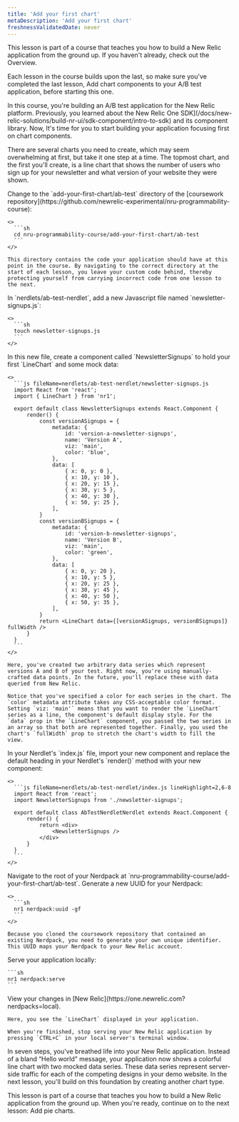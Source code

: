 ```yaml
---
title: 'Add your first chart'
metaDescription: 'Add your first chart'
freshnessValidatedDate: never
---
```


<Callout variant="tip">
  This lesson is part of a course that teaches you how to build a New Relic application from the ground up. If you haven't already, check out the Overview.

  Each lesson in the course builds upon the last, so make sure you've completed the last lesson, Add chart components to your A/B test application, before starting this one.
</Callout>

In this course, you're building an A/B test application for the New Relic platform. Previously, you learned about the New Relic One SDK](/docs/new-relic-solutions/build-nr-ui/sdk-component/intro-to-sdk) and its component library. Now, It's time for you to start building your application focusing first on chart components.

There are several charts you need to create, which may seem overwhelming at first, but take it one step at a time. The topmost chart, and the first you'll create, is a line chart that shows the number of users who sign up for your newsletter and what version of your website they were shown.

<Steps>
  <Step>
    Change to the `add-your-first-chart/ab-test` directory of the [coursework repository](https://github.com/newrelic-experimental/nru-programmability-course):

    <>
      ```sh
      cd nru-programmability-course/add-your-first-chart/ab-test
      ```
    </>

    This directory contains the code your application should have at this point in the course. By navigating to the correct directory at the start of each lesson, you leave your custom code behind, thereby protecting yourself from carrying incorrect code from one lesson to the next.
  </Step>

  <Step>
    In `nerdlets/ab-test-nerdlet`, add a new Javascript file named `newsletter-signups.js`:

    <>
      ```sh
      touch newsletter-signups.js
      ```
    </>
  </Step>

  <Step>
    In this new file, create a component called `NewsletterSignups` to hold your first `LineChart` and some mock data:

    <>
      ```js fileName=nerdlets/ab-test-nerdlet/newsletter-signups.js
      import React from 'react';
      import { LineChart } from 'nr1';

      export default class NewsletterSignups extends React.Component {
          render() {
              const versionASignups = {
                  metadata: {
                      id: 'version-a-newsletter-signups',
                      name: 'Version A',
                      viz: 'main',
                      color: 'blue',
                  },
                  data: [
                      { x: 0, y: 0 },
                      { x: 10, y: 10 },
                      { x: 20, y: 15 },
                      { x: 30, y: 5 },
                      { x: 40, y: 30 },
                      { x: 50, y: 25 },
                  ],
              }
              const versionBSignups = {
                  metadata: {
                      id: 'version-b-newsletter-signups',
                      name: 'Version B',
                      viz: 'main',
                      color: 'green',
                  },
                  data: [
                      { x: 0, y: 20 },
                      { x: 10, y: 5 },
                      { x: 20, y: 25 },
                      { x: 30, y: 45 },
                      { x: 40, y: 50 },
                      { x: 50, y: 35 },
                  ],
              }
              return <LineChart data={[versionASignups, versionBSignups]} fullWidth />
          }
      }
      ```
    </>

    Here, you've created two arbitrary data series which represent versions A and B of your test. Right now, you're using manually-crafted data points. In the future, you'll replace these with data queried from New Relic.

    Notice that you've specified a color for each series in the chart. The `color` metadata attribute takes any CSS-acceptable color format. Setting `viz: 'main'` means that you want to render the `LineChart` series as a line, the component's default display style. For the `data` prop in the `LineChart` component, you passed the two series in an array so that both are represented together. Finally, you used the chart's `fullWidth` prop to stretch the chart's width to fill the view.
  </Step>

  <Step>
    In your Nerdlet's `index.js` file, import your new component and replace the default heading in your Nerdlet's `render()` method with your new component:

    <>
      ```js fileName=nerdlets/ab-test-nerdlet/index.js lineHighlight=2,6-8
      import React from 'react';
      import NewsletterSignups from './newsletter-signups';

      export default class AbTestNerdletNerdlet extends React.Component {
          render() {
              return <div>
                  <NewsletterSignups />
              </div>
          }
      }
      ```
    </>
  </Step>

  <Step>
    Navigate to the root of your Nerdpack at `nru-programmability-course/add-your-first-chart/ab-test`.
  </Step>

  <Step>
    Generate a new UUID for your Nerdpack:

    <>
      ```sh
      nr1 nerdpack:uuid -gf
      ```
    </>

    Because you cloned the coursework repository that contained an existing Nerdpack, you need to generate your own unique identifier. This UUID maps your Nerdpack to your New Relic account.
  </Step>

  <Step>
    Serve your application locally:

    ```sh
    nr1 nerdpack:serve
    ```
  </Step>

  <Step>
    View your changes in [New Relic](https://one.newrelic.com?nerdpacks=local).

    Here, you see the `LineChart` displayed in your application.

    When you're finished, stop serving your New Relic application by pressing `CTRL+C` in your local server's terminal window.
  </Step>
</Steps>

In seven steps, you've breathed life into your New Relic application. Instead of a bland “Hello world” message, your application now shows a colorful line chart with two mocked data series. These data series represent server-side traffic for each of the competing designs in your demo website. In the next lesson, you'll build on this foundation by creating another chart type.

<Callout variant="course">
  This lesson is part of a course that teaches you how to build a New Relic application from the ground up. When you're ready, continue on to the next lesson: Add pie charts.
</Callout>
